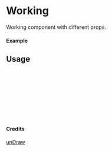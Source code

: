 
<Meta of={Working} title="unDraw/Working" />

# Working

Working component with different props.

#### Example

<Canvas of={Working.Primary} />

## Usage

```ts
import { Working } from "yadl-ui";

const Example = () => {
  return (
      <Working />
  );
};

export default Example;
```

#### Credits
[unDraw](https://undraw.co/illustrations)
